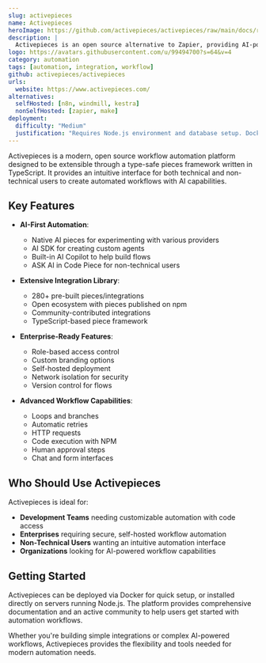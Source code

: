 ```yaml
---
slug: activepieces
name: Activepieces
heroImage: https://github.com/activepieces/activepieces/raw/main/docs/resources/templates.gif
description: |
  Activepieces is an open source alternative to Zapier, providing AI-powered workflow automation with a type-safe pieces framework written in TypeScript.
logo: https://avatars.githubusercontent.com/u/99494700?s=64&v=4
category: automation
tags: [automation, integration, workflow]
github: activepieces/activepieces
urls:
  website: https://www.activepieces.com/
alternatives:
  selfHosted: [n8n, windmill, kestra]
  nonSelfHosted: [zapier, make]
deployment:
  difficulty: "Medium"
  justification: "Requires Node.js environment and database setup. Docker deployment available but configuration needed for advanced features."
---
```


Activepieces is a modern, open source workflow automation platform designed to be extensible through a type-safe pieces framework written in TypeScript. It provides an intuitive interface for both technical and non-technical users to create automated workflows with AI capabilities.

## Key Features

- **AI-First Automation**:

  - Native AI pieces for experimenting with various providers
  - AI SDK for creating custom agents
  - Built-in AI Copilot to help build flows
  - ASK AI in Code Piece for non-technical users

- **Extensive Integration Library**:

  - 280+ pre-built pieces/integrations
  - Open ecosystem with pieces published on npm
  - Community-contributed integrations
  - TypeScript-based piece framework

- **Enterprise-Ready Features**:

  - Role-based access control
  - Custom branding options
  - Self-hosted deployment
  - Network isolation for security
  - Version control for flows

- **Advanced Workflow Capabilities**:
  - Loops and branches
  - Automatic retries
  - HTTP requests
  - Code execution with NPM
  - Human approval steps
  - Chat and form interfaces

## Who Should Use Activepieces

Activepieces is ideal for:

- **Development Teams** needing customizable automation with code access
- **Enterprises** requiring secure, self-hosted workflow automation
- **Non-Technical Users** wanting an intuitive automation interface
- **Organizations** looking for AI-powered workflow capabilities

## Getting Started

Activepieces can be deployed via Docker for quick setup, or installed directly on servers running Node.js. The platform provides comprehensive documentation and an active community to help users get started with automation workflows.

Whether you're building simple integrations or complex AI-powered workflows, Activepieces provides the flexibility and tools needed for modern automation needs.
